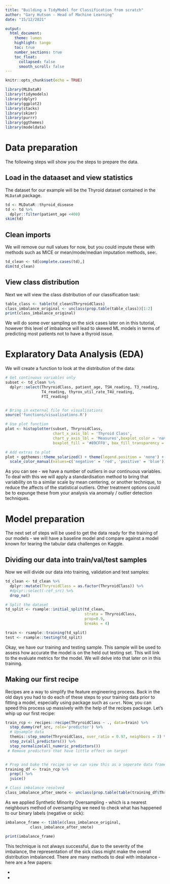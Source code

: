 ```yaml
---
title: "Building a TidyModel for Classification from scratch"
author: "Gary Hutson - Head of Machine Learning"
date: "15/12/2021"

output:
  html_document:
    theme: lumen
    highlight: tango
    toc: true
    number_sections: true
    toc_float:
      collapsed: false
      smooth_scroll: false
---
```


```r
knitr::opts_chunk$set(echo = TRUE)
```


```r
library(MLDataR)
library(tidymodels)
library(dplyr)
library(ggplot2)
library(stacks)
library(skimr)
library(purrr)
library(ggthemes)
library(modeldata)

```

# Data preparation 

The following steps will show you the steps to prepare the data.

## Load in the dataaset and view statistics

The dataset for our example will be the Thyroid dataset contained in the `MLDataR` package.

```r
td <- MLDataR::thyroid_disease
td <- td %>% 
  dplyr::filter(patient_age <400)
skim(td)
```

## Clean imports

We will remove our null values for now, but you could impute these with methods such as MICE or mean/mode/median imputation methods, see:.

```r
td_clean <- td[complete.cases(td),]
dim(td_clean)
```

## View class distribution

Next we will view the class distribution of our classification task:

```r
table_class <- table(td_clean$ThryroidClass)
class_imbalance_original <- unclass(prop.table(table_class))[1:2]
print(class_imbalance_original)
```

We will do some over sampling on the sick cases later on in this tutorial, however this level of imbalance will lead to skewed ML models in terms of predicting most patients not to have a thyroid issue. 


# Explaratory Data Analysis (EDA)
<!--https://www.kaggle.com/code/statsgary/thyroid-disease-eda-classification-and-ensembling/edit-->

We will create a function to look at the distribution of the data:

```r
# Get continuous variables only
subset <- td_clean %>% 
  dplyr::select(ThryroidClass, patient_age, TSH_reading, T3_reading,
                T4_reading, thyrox_util_rate_T4U_reading,
                FTI_reading)


# Bring in external file for visualisations
source('functions/visualisations.R')

# Use plot function
plot <- histoplotter(subset, ThryroidClass, 
                     chart_x_axis_lbl = 'Thyroid Class', 
                     chart_y_axis_lbl = 'Measures',boxplot_color = 'navy', 
                     boxplot_fill = '#89CFF0', box_fill_transparency = 0.2) 

# Add extras to plot
plot + ggthemes::theme_solarized() + theme(legend.position = 'none') + 
  scale_color_manual(values=c('negative' = 'red', 'positive' = 'blue'))


```

As you can see - we have a number of outliers in our continuous variables. To deal with this we will apply a standardisation method to bring that variability on to a similar scale by mean centering, or another technique, to reduce the affects of the statistical outliers. Other treatment options could be to expunge these from your analysis via anomaly / outlier detection techniques. 

# Model preparation

The next set of steps will be used to get the data ready for the training of our models - we will have a baseline model and compare against a model known for tearing the tabular data challenges on Kaggle. 

## Dividing our data into train/val/test samples

Now we will divide our data into training, validation and test samples:

```r
td_clean <- td_clean %>% 
  dplyr::mutate(ThryroidClass = as.factor(ThryroidClass)) %>% 
  #dplyr::select(-ref_src) %>% 
  drop_na()

# Split the dataset 
td_split <- rsample::initial_split(td_clean, 
                                   strata = ThryroidClass, 
                                   prop=0.9,
                                   breaks = 4)

train <- rsample::training(td_split)
test <- rsample::testing(td_split)

```

Okay, we have our training and testing sample. This sample will be used to assess how accurate the model is on the held out testing set. This will link to the evaluate metrics for the model. We will delve into that later on in this training.

## Making our first recipe

Recipes are a way to simplify the feature engineering process. Back in the old days you had to do each of these steps to your training data prior to fitting a model, especially using package such as `caret`. Now, you can speed this process up massively with the help of the recipes package. Let's whip up our first recipe:

```r

train_rcp <- recipes::recipe(ThryroidClass ~ ., data=train) %>% 
  step_dummy(ref_src, role='predictor') %>% 
  # Upsample data
  themis::step_smote(ThryroidClass, over_ratio = 0.97, neighbors = 3) %>%
  step_zv(all_predictors()) %>% 
  step_normalize(all_numeric_predictors())  
 # Remove predictors that have little effect on target


# Prep and bake the recipe so we can view this as a seperate data frame
training_df <- train_rcp %>% 
  prep() %>% 
  juice()

# Class imbalance resolved
class_imbalance_after_smote <- unclass(prop.table(table(training_df$ThryroidClass)))[1:2]


```

As we applied Synthetic Minority Oversampling - which is a nearest neighbours method of oversampling we need to check what has happened to our binary labels (negative or sick):

```r
imbalance_frame <- tibble(class_imbalance_original,
           class_imbalance_after_smote)

print(imbalance_frame)

```
This technique is not always successful, due to the severity of the imbalance, the representation of the sick class might make the overall distribution imbalanced. There are many methods to deal with imbalance - here are a few papers:

- 
- 

